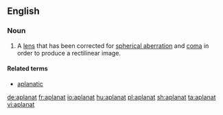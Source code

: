 ==English==

===Noun===
{{en-noun}}

# A [[lens]] that has been corrected for [[spherical aberration]] and [[coma]] in order to produce a rectilinear image.

====Related terms====
* [[aplanatic]]

[[de:aplanat]]
[[fr:aplanat]]
[[io:aplanat]]
[[hu:aplanat]]
[[pl:aplanat]]
[[sh:aplanat]]
[[ta:aplanat]]
[[vi:aplanat]]